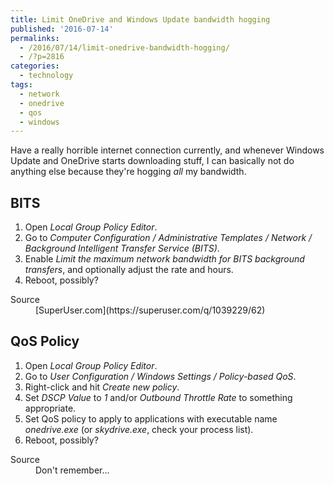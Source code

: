 ---
title: Limit OneDrive and Windows Update bandwidth hogging
published: '2016-07-14'
permalinks:
  - /2016/07/14/limit-onedrive-bandwidth-hogging/
  - /?p=2816
categories:
  - technology
tags:
  - network
  - onedrive
  - qos
  - windows
---

Have a really horrible internet connection currently, and whenever Windows Update and OneDrive starts downloading stuff, I can basically not do anything else because they're hogging _all_ my bandwidth.

## BITS

1. Open <i>Local Group Policy Editor</i>.
1. Go to <i>Computer Configuration / Administrative Templates / Network / Background Intelligent Transfer Service (BITS)</i>.
1. Enable <i>Limit the maximum network bandwidth for BITS background transfers</i>, and optionally adjust the rate and hours.
1. Reboot, possibly?

<Note>
  <dl>
    <dt>Source</dt>
    <dd>[SuperUser.com](https://superuser.com/q/1039229/62)</dd>
  </dl>
</Note>

## QoS Policy

1. Open <i>Local Group Policy Editor</i>.
1. Go to <i>User Configuration / Windows Settings / Policy-based QoS</i>.
1. Right-click and hit <i>Create new policy</i>.
1. Set <i>DSCP Value</i> to <i>1</i> and/or <i>Outbound Throttle Rate</i> to something appropriate.
1. Set QoS policy to apply to applications with executable name <i>onedrive.exe</i> (or <i>skydrive.exe</i>, check your process list).
1. Reboot, possibly?

<Note>
  <dl>
    <dt>Source</dt>
    <dd>Don't remember...</dd>
  </dl>
</Note>
